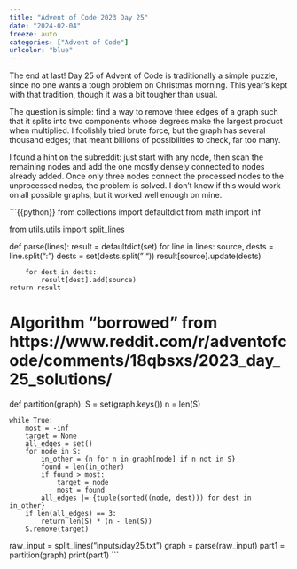 ```yaml
---
title: "Advent of Code 2023 Day 25"
date: "2024-02-04"
freeze: auto
categories: ["Advent of Code"]
urlcolor: "blue"
---
```


The end at last! Day 25 of Advent of Code is traditionally a simple puzzle, 
since no one wants a tough problem on Christmas morning. This year's kept 
with that tradition, though it was a bit tougher than usual. 

The question is simple: find a way to remove three edges of a graph such that 
it splits into two components whose degrees make the largest product when multiplied. 
I foolishly tried brute force, but the graph has several thousand edges; that 
meant billions of possibilities to check, far too many. 

I found a hint on the subreddit: just start with any node, then scan the remaining nodes 
and add the one mostly densely connected to nodes already added. Once only three 
nodes connect the processed nodes to the unprocessed nodes, the problem is solved. 
I don't know if this would work on all possible graphs, but it worked well enough on mine.


```{{python}}
from collections import defaultdict
from math import inf

from utils.utils import split_lines


def parse(lines):
    result = defaultdict(set)
    for line in lines:
        source, dests = line.split(": ")
        dests = set(dests.split(" "))
        result[source].update(dests)

        for dest in dests:
            result[dest].add(source)
    return result


# Algorithm "borrowed" from https://www.reddit.com/r/adventofcode/comments/18qbsxs/2023_day_25_solutions/
def partition(graph):
    S = set(graph.keys())
    n = len(S)

    while True:
        most = -inf
        target = None
        all_edges = set()
        for node in S:
            in_other = {n for n in graph[node] if n not in S}
            found = len(in_other)
            if found > most:
                target = node
                most = found
            all_edges |= {tuple(sorted((node, dest))) for dest in in_other}
        if len(all_edges) == 3:
            return len(S) * (n - len(S))
        S.remove(target)


raw_input = split_lines("inputs/day25.txt")
graph = parse(raw_input)
part1 = partition(graph)
print(part1)
```
